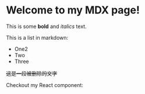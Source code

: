 
# Welcome to my MDX page!

This is some **bold** and _italics_ text.

This is a list in markdown:

- One2
- Two
- Three

~~这是一段被删除的文字~~

Checkout my React component:

<ComponentA />
